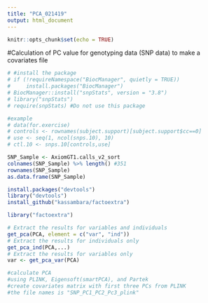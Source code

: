 ```yaml
---
title: "PCA_021419"
output: html_document
---
```


```r
knitr::opts_chunk$set(echo = TRUE)
```

#Calculation of PC value for genotyping data (SNP data) to make a covariates file

```r
# #install the package
# if (!requireNamespace("BiocManager", quietly = TRUE))
#     install.packages("BiocManager")
# BiocManager::install("snpStats", version = "3.8")
# library("snpStats")
# require(snpStats) #Do not use this package
```

```r
#example
# data(for.exercise)
# controls <- rownames(subject.support)[subject.support$cc==0]
# use <- seq(1, ncol(snps.10), 10)
# ctl.10 <- snps.10[controls,use]
```

```r
SNP_Sample <- AxiomGT1.calls_v2_sort
colnames(SNP_Sample) %>% length() #351
rownames(SNP_Sample)
as.data.frame(SNP_Sample)
```

```r
install.packages("devtools")
library("devtools")
install_github("kassambara/factoextra")
```
```r
library("factoextra")

```

```r
# Extract the results for variables and individuals
get_pca(PCA, element = c("var", "ind"))
# Extract the results for individuals only
get_pca_ind(PCA,...)
# Extract the results for variables only
var <- get_pca_var(PCA)
```
```r
#calculate PCA
#using PLINK, Eigensoft(smartPCA), and Partek
#create covariates matrix with first three PCs from PLINK
#the file names is "SNP_PC1_PC2_Pc3_plink"

```

